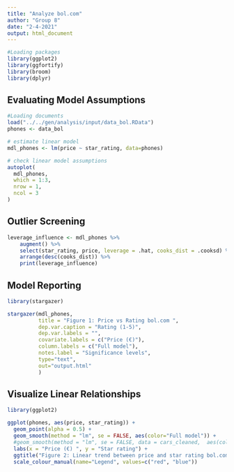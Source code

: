 ```yaml
---
title: "Analyze bol.com"
author: "Group 8"
date: "2-4-2021"
output: html_document
---
```


```r
#Loading packages 
library(ggplot2)
library(ggfortify)
library(broom)
library(dplyr)
```

## Evaluating Model Assumptions
```r
#Loading documents
load("../../gen/analysis/input/data_bol.RData") 
phones <- data_bol

# estimate linear model
mdl_phones <- lm(price ~ star_rating, data=phones)

# check linear model assumptions
autoplot(
  mdl_phones,
  which = 1:3,
  nrow = 1,
  ncol = 3
)
```

## Outlier Screening 
```r
leverage_influence <- mdl_phones %>%
    augment() %>%
    select(star_rating, price, leverage = .hat, cooks_dist = .cooksd) %>%
    arrange(desc(cooks_dist)) %>%
    print(leverage_influence)
```
## Model Reporting 
```r
library(stargazer)

stargazer(mdl_phones,
          title = "Figure 1: Price vs Rating bol.com ",
          dep.var.caption = "Rating (1-5)",  
          dep.var.labels = "",  
          covariate.labels = c("Price (€)"),  
          column.labels = c("Full model"),
          notes.label = "Significance levels",  
          type="text",
          out="output.html"  
          )
```

## Visualize Linear Relationships
```r
library(ggplot2)

ggplot(phones, aes(price, star_rating)) +
  geom_point(alpha = 0.5) +  
  geom_smooth(method = "lm", se = FALSE, aes(color="Full model")) +
  #geom_smooth(method = "lm", se = FALSE, data = cars_cleaned,  aes(color="Outlier excluded"))  +
  labs(x = "Price (€) ", y = "Star rating") +  
  ggtitle("Figure 2: Linear trend between price and star rating bol.com") +
  scale_colour_manual(name="Legend", values=c("red", "blue"))
```

